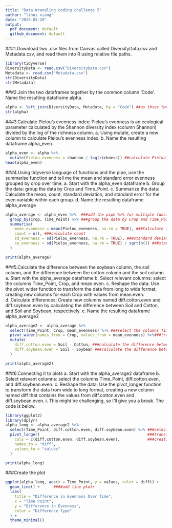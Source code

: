 ```yaml
---
title: "Data Wrangling coding challenge 5"
author: "lihui xiang"
date: "2025-03-20"
output:
  pdf_document: default
  github_document: default
---
```



###1.Download two .csv files from Canvas called DiversityData.csv and Metadata.csv, and read them into R using relative file paths.
```r
library(tidyverse)
DiversityData <- read.csv("DiversityData.csv")
Metadata <- read.csv("Metadata.csv")
str(DiversityData)
str(Metadata)
```


###2.Join the two dataframes together by the common column ‘Code’. Name the resulting dataframe alpha.
```r
alpha <- left_join(DiversityData, Metadata, by = "Code") ##as thses two data all have Code line and same lines number
str(alpha)
```

###3.Calculate Pielou’s evenness index: Pielou’s evenness is an ecological parameter calculated by the Shannon diversity index (column Shannon) divided by the log of the richness column. 
a.	Using mutate, create a new column to calculate Pielou’s evenness index. 
b.	Name the resulting dataframe alpha_even.

```r
alpha_even <- alpha %>%
  mutate(Pielou_evenness = shannon / log(richness)) ##calculate Pielou_evenness and save it to alpha_even
head(alpha_even)
```

###4.Using tidyverse language of functions and the pipe, use the summarise function and tell me the mean and standard error evenness grouped by crop over time.
a.	Start with the alpha_even dataframe
b.	Group the data: group the data by Crop and Time_Point.
c.	Summarize the data: Calculate the mean, count, standard deviation, and standard error for the even variable within each group.
d.	Name the resulting dataframe alpha_average
```r
alpha_average <- alpha_even %>%  ###add the pipe %>% for multiple functions together
  group_by(Crop, Time_Point) %>% ###group the data by Crop and Time_Point
  summarise(
    mean_evenness = mean(Pielou_evenness, na.rm = TRUE), ###Calculate the mean
    count = n(), ###calculate count
    sd_evenness = sd(Pielou_evenness, na.rm = TRUE), ###standard deviation
    se_evenness = sd(Pielou_evenness, na.rm = TRUE) / sqrt(n()) ###standard error
  )

print(alpha_average)
```

###5.Calculate the difference between the soybean column, the soil column, and the difference between the cotton column and the soil column
a.	Start with the alpha_average dataframe
b.	Select relevant columns: select the columns Time_Point, Crop, and mean.even.
c.	Reshape the data: Use the pivot_wider function to transform the data from long to wide format, creating new columns for each Crop with values from mean.even.
d.	Calculate differences: Create new columns named diff.cotton.even and diff.soybean.even by calculating the difference between Soil and Cotton, and Soil and Soybean, respectively.
e.	Name the resulting dataframe alpha_average2
```r
alpha_average2 <- alpha_average %>%
  select(Time_Point, Crop, mean_evenness) %>% ###select the columns Time_Point, Crop, and mean.even.
  pivot_wider(names_from = Crop, values_from = mean_evenness) %>%###transform the data from long to wide format
  mutate(
    diff.cotton.even = Soil - Cotton, ###calculate the difference between the cotton and soil 
    diff.soybean.even = Soil - Soybean ###calculate the difference between the Soil and Soybean
  )

print(alpha_average2)
```

###6.Connecting it to plots
a.	Start with the alpha_average2 dataframe
b.	Select relevant columns: select the columns Time_Point, diff.cotton.even, and diff.soybean.even.
c.	Reshape the data: Use the pivot_longer function to transform the data from wide to long format, creating a new column named diff that contains the values from diff.cotton.even and diff.soybean.even.
i.	This might be challenging, so I’ll give you a break. The code is below.

```r
library(ggplot2)
library(dplyr)
alpha_long <- alpha_average2 %>%
  select(Time_Point, diff.cotton.even, diff.soybean.even) %>% ###select the columns we want
  pivot_longer(                                               ###transform the data from long to wide format
    cols = c(diff.cotton.even, diff.soybean.even),            ###creating a new column named diff that contains the values from diff.cotton.even and diff.soybean.even.
    names_to = "diff", 
    values_to = "values" 
  )

print(alpha_long)
```
###Create the plot
```r
ggplot(alpha_long, aes(x = Time_Point, y = values, color = diff)) +
  geom_line() +      ####add line plotr
  labs(
    title = "Difference in Evenness Over Time",
    x = "Time Point",
    y = "Difference in Evenness",
    color = "Difference Type"
  ) +
  theme_minimal()
```

